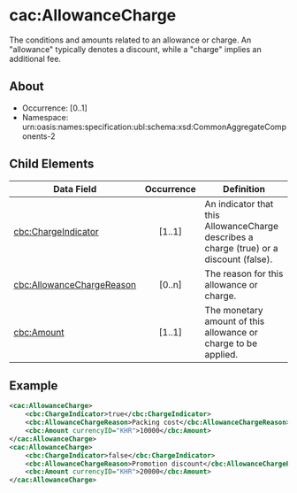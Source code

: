 # cac:AllowanceCharge
The conditions and amounts related to an allowance or charge. An "allowance" typically denotes a discount, while a "charge" implies an additional fee.

## About
* Occurrence: [0..1]
* Namespace: urn:oasis:names:specification:ubl:schema:xsd:CommonAggregateComponents-2

## Child Elements

| Data Field                                        | Occurrence | Definition |
|---------------------------------------------------|:----------:|------------|
| [cbc:ChargeIndicator](./allowance-charge/charge-indicator.mdx)      |   [1..1]   | An indicator that this AllowanceCharge describes a charge (true) or a discount (false). |
| [cbc:AllowanceChargeReason](./allowance-charge/allowance-charge-reason.mdx)         | [0..n] | The reason for this allowance or charge. |
| [cbc:Amount](./allowance-charge/amount.mdx)                                       | [1..1] | The monetary amount of this allowance or charge to be applied. |

## Example
```xml
<cac:AllowanceCharge>
    <cbc:ChargeIndicator>true</cbc:ChargeIndicator>
    <cbc:AllowanceChargeReason>Packing cost</cbc:AllowanceChargeReason>
    <cbc:Amount currencyID="KHR">10000</cbc:Amount>
</cac:AllowanceCharge>
<cac:AllowanceCharge>
    <cbc:ChargeIndicator>false</cbc:ChargeIndicator>
    <cbc:AllowanceChargeReason>Promotion discount</cbc:AllowanceChargeReason>
    <cbc:Amount currencyID="KHR">20000</cbc:Amount>
</cac:AllowanceCharge>
```